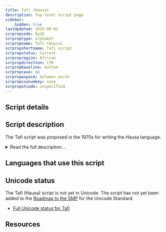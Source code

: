```yaml
---
title: Tafi (Hausa)
description: Top-level script page
sidebar:
    hidden: true
lastUpdated: 2025-09-02
scrpropcode: Qa18
scrproptype: alphabet
scrpropname: Tafi (Hausa)
scrpropshortname: Tafi script
scrpropstatus: Current
scrpropregion: African
scrpropdirection: LTR
scrpropbaseline: bottom
scrpropcase: no
scrpropwspace: between words
scrpropisonumkey: none
scrpropotcode: unspecified
---
```



## Script details

<ScriptDetails />

## Script description

The Tafi script was proposed in the 1970s for writing the Hausa language.

<details>
<summary>Read the full description...</summary>“Tafi” in Hausa means “palm” (of the hand). The script was originally based around five signs called “digits” (as in “fingers”, not to be confused with numerical digits) which can be joined in pairs to represent twenty-five consonants. Alone, each digit represents one of the vowels a, e i, o or u. So the first five consonant letters - ʔ, b, c, d and f - are created by attaching the _a_ digit to the bottom of each of the five digits as shown in the table below. The first digit can be attached to either the right of the left of its partner, which means that each of the first five consonants can be written in two ways.

<span style='color: red'>_Missing image: Tafi.png_</span>

Consonants 6 to 10 - g, ‘y, h, j, and k - are written by appending the _e_ digit directly below each of the five digits, and so the pattern continues.

Proponents of the script suggest that this system be categorized as “digital writing” as opposed to a regular alphabet. However in terms of word formation the script functions as an alphabet.

Tafi is written from left to right. Vowels are not written word-initially; rather, the glottal stop ʔ character precedes any word-initial vowels, as in Arabic. Case is not normally used, but where a capital letter is deemed necessary, the writer can either enlarge the size of the letter or place a circumflex (&#x005E;) over it.

Later versions of the script include six vowel “digits” which can combine to represent thirty-six consonants. This enables it to be used for the Igbo and Yoruba languages also.

_This script is not currently recognized by the [ISO 15924 standard](http://www.unicode.org/iso15924/), but is included in ScriptSource for research purposes. If you have any information on this script, please add the information to this site. Your contributions can be a great help in refining and expanding the ISO 15924 standard. The [Script Encoding Initiative](http://www.linguistics.berkeley.edu/sei/) is working to support the inclusion of this script in the standard, and contributions here will support their efforts._
</details>

## Languages that use this script

<WsList script='Qa18' wsMax='5' />

## Unicode status

The Tafi (Hausa) script is not yet in Unicode. The script has not yet been added to the [Roadmap to the SMP](http://www.unicode.org/roadmaps/smp/) for the Unicode Standard.

- [Full Unicode status for Tafi](/scrlang/unicode/qa18-unicode.md)



## Resources

<ScriptResources detailSummary='seemore' />

